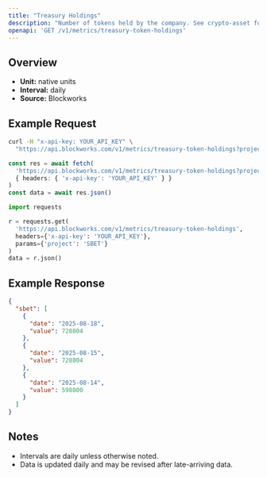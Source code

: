 ```yaml
---
title: "Treasury Holdings"
description: "Number of tokens held by the company. See crypto-asset for asset indicator"
openapi: 'GET /v1/metrics/treasury-token-holdings'
---
```


## Overview

- **Unit:** native units
- **Interval:** daily
- **Source:** Blockworks

## Example Request

<CodeGroup>

```bash cURL
curl -H "x-api-key: YOUR_API_KEY" \
  "https://api.blockworks.com/v1/metrics/treasury-token-holdings?project=SBET"
```

```typescript TypeScript
const res = await fetch(
  'https://api.blockworks.com/v1/metrics/treasury-token-holdings?project=SBET',
  { headers: { 'x-api-key': 'YOUR_API_KEY' } }
)
const data = await res.json()
```

```python Python
import requests

r = requests.get(
  'https://api.blockworks.com/v1/metrics/treasury-token-holdings',
  headers={'x-api-key': 'YOUR_API_KEY'},
  params={'project': 'SBET'}
)
data = r.json()
```

</CodeGroup>

## Example Response

```json
{
  "sbet": [
    {
      "date": "2025-08-18",
      "value": 728804
    },
    {
      "date": "2025-08-15",
      "value": 728804
    },
    {
      "date": "2025-08-14",
      "value": 598800
    }
  ]
}
```

## Notes
- Intervals are daily unless otherwise noted.
- Data is updated daily and may be revised after late-arriving data.

